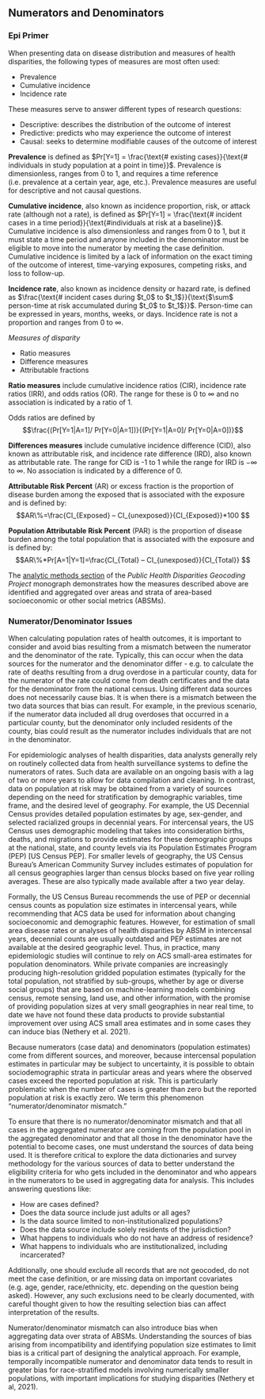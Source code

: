 ## Numerators and Denominators {#numerators-and-denominators}

### Epi Primer

When presenting data on disease distribution and measures of health disparities, the following types of measures are most often used:

- Prevalence 
- Cumulative incidence
- Incidence rate

These measures serve to answer different types of research questions:

- Descriptive: describes the distribution of the outcome of interest 
- Predictive: predicts who may experience the outcome of interest
- Causal: seeks to determine modifiable causes of the outcome of interest

**Prevalence** is defined as $Pr[Y=1] = \frac{\text{# existing cases}}{\text{# individuals in study population at a point in time}}$. Prevalence is dimensionless, ranges from 0 to 1, and requires a time reference (i.e. prevalence at a certain year, age, etc.). Prevalence measures are useful for descriptive and not causal questions. 

**Cumulative incidence**, also known as incidence proportion, risk, or attack rate (although not a rate), is defined as $Pr[Y=1] = \frac{\text{# incident cases in a time period}}{\text{#individuals at risk at a baseline}}$. Cumulative incidence is also dimensionless and ranges from 0 to 1, but it must state a time period and anyone included in the denominator must be eligible to move into the numerator by meeting the case definition. Cumulative incidence is limited by a lack of information on the exact timing of the outcome of interest, time-varying exposures, competing risks, and loss to follow-up. 

**Incidence rate**, also known as incidence density or hazard rate, is defined as $\frac{\text{# incident cases during $t_0$ to $t_1$}}{\text{$\sum$ person-time at risk accumulated during $t_0$ to $t_1$}}$. Person-time can be expressed in years, months, weeks, or days. Incidence rate is not a proportion and ranges from 0 to $\infty$.

*Measures of disparity*

- Ratio measures
- Difference measures
- Attributable fractions


**Ratio measures** include cumulative incidence ratios (CIR), incidence rate ratios (IRR), and odds ratios (OR). The range for these is 0 to $\infty$ and no association is indicated by a ratio of 1.

Odds ratios are defined by $$\frac{(Pr[Y=1|A=1]/ Pr[Y=0|A=1])}{(Pr[Y=1|A=0]/ Pr[Y=0|A=0])}$$

**Differences measures** include cumulative incidence difference (CID), also known as attributable risk, and incidence rate difference (IRD), also known as attributable rate. The range for CID is -1 to 1 while the range for IRD is $-\infty$ to $\infty$. No association is indicated by a difference of 0.


**Attributable Risk Percent** (AR) or excess fraction is the proportion of disease burden among the exposed that is associated with the exposure and is defined by:
$$AR\%=\frac{CI_{Exposed} – CI_{unexposed}}{CI_{Exposed}}*100 $$

**Population Attributable Risk Percent** (PAR) is the proportion of disease burden among the total population that is associated with the exposure and is defined by:
$$AR\%*Pr[A=1|Y=1]=\frac{CI_{Total} – CI_{unexposed}}{CI_{Total}} $$

The [analytic methods section](https://www.hsph.harvard.edu/thegeocodingproject/analytic-methods/) of the *Public Health Disparities Geocoding Project* monograph demonstrates how the measures described above are identified and aggregated over areas and strata of area-based socioeconomic or
other social metrics (ABSMs). 

### Numerator/Denominator Issues

When calculating population rates of health outcomes, it is important to consider and avoid bias resulting from a mismatch between the numerator and the denominator of the rate. Typically, this can occur when the data sources for the numerator and the denominator differ - e.g. to calculate the rate of deaths resulting from a drug overdose in a particular county, data for the numerator of the rate could come from death certificates and the data for the denominator from the national census.  Using different data sources does not necessarily cause bias. It is when there is a mismatch between the two data sources that bias can result. For example, in the previous scenario, if the numerator data included all drug overdoses that occurred in a particular county, but the denominator only included residents of the county, bias could result as the numerator includes individuals that are not in the denominator. 

For epidemiologic analyses of health disparities, data analysts generally rely on routinely collected data from health surveillance systems to define the numerators of rates. Such data are available on an ongoing basis with a lag of two or more years to allow for data compilation and cleaning. In contrast, data on population at risk may be obtained from a variety of sources depending on the need for stratification by demographic variables, time frame, and the desired level of geography. For example, the US Decennial Census provides detailed population estimates by age, sex-gender, and selected racialized groups in decennial years. For intercensal years, the US Census uses demographic modeling that takes into consideration births, deaths, and migrations to provide estimates for these demographic groups at the national, state, and county levels via its Population Estimates Program (PEP) [US Census PEP]. For smaller levels of geography, the US Census Bureau’s American Community Survey includes estimates of population for all census geographies larger than census blocks based on five year rolling averages. These are also typically made available after a two year delay.

Formally, the US Census Bureau recommends the use of PEP or decennial census counts as population size estimates in intercensal years, while recommending that ACS data be used for information about changing socioeconomic and demographic features. However, for estimation of small area disease rates or analyses of health disparities by ABSM in intercensal years, decennial counts are usually outdated and PEP estimates are not available at the desired geographic level. Thus, in practice, many epidemiologic studies will continue to rely on ACS small-area estimates for population denominators. While private companies are increasingly producing high-resolution gridded population estimates (typically for the total population, not stratified by sub-groups, whether by age or diverse social groups) that are based on machine-learning models combining census, remote sensing, land use, and other information, with the promise of providing population sizes at very small geographies in near real time, to date we have not found these data products to provide substantial improvement over using ACS small area estimates and in some cases they can induce bias (Nethery et al. 2021).

Because numerators (case data) and denominators (population estimates) come from different sources, and moreover, because intercensal population estimates in particular may be subject to uncertainty, it is possible to obtain sociodemographic strata in particular areas and years where the observed cases exceed the reported population at risk. This is particularly problematic when the number of cases is greater than zero but the reported population at risk is exactly zero. We term this phenomenon “numerator/denominator mismatch.”

To ensure that there is no numerator/denominator mismatch and that all cases in the aggregated numerator are coming from the population pool in the aggregated denominator and that all those in the denominator have the potential to become cases, one must understand the sources of data being used. It is therefore critical to explore the data dictionaries and survey methodology for the various sources of data to better understand the eligibility criteria for who gets included in the denominator and who appears in the numerators to be used in aggregating data for analysis. This includes answering questions like:

  - How are cases defined? 
  - Does the data source include just adults or all ages? 
  - Is the data source limited to non-institutionalized populations? 
  - Does the data source include solely residents of the jurisdiction?
  - What happens to individuals who do not have an address of residence?
  - What happens to individuals who are institutionalized, including incarcerated?

Additionally, one should exclude all records that are not geocoded, do not meet the case definition, or are missing data on important covariates (e.g. age, gender, race/ethnicity, etc. depending on the question being asked). However, any such exclusions need to be clearly documented, with careful thought given to how the resulting selection bias can affect interpretation of the results.

Numerator/denominator mismatch can also introduce bias when aggregating data over strata of ABSMs. Understanding the sources of bias arising from incompatibility and identifying population size estimates to limit bias is a critical part of designing the analytical approach. For example, temporally incompatible numerator and denominator data tends to result in greater bias for race-stratified models involving numerically smaller populations, with important implications for studying disparities (Nethery et al, 2021). 
